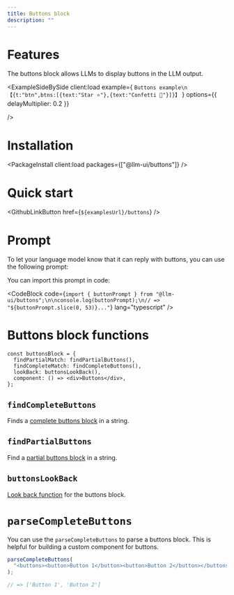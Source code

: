```yaml
---
title: Buttons block
description: ""
---
```



# Features

The buttons block allows LLMs to display buttons in the LLM output.

<ExampleSideBySide
  client:load
  example={
    `Buttons example\n【{t:"btn",btns:[{text:"Star ⭐"},{text:"Confetti 🎉"}]}】`
  }
  options={{ delayMultiplier: 0.2 }}

/>

# Installation

<PackageInstall client:load packages={["@llm-ui/buttons"]} />

# Quick start

<GithubLinkButton href={`${examplesUrl}/buttons`} />

# Prompt

To let your language model know that it can reply with buttons, you can use the following prompt:

<CodeBlock code={buttonPrompt} />

You can import this prompt in code:

<CodeBlock
  code={`import { buttonPrompt } from "@llm-ui/buttons";\n\nconsole.log(buttonPrompt);\n// => "${buttonPrompt.slice(0, 53)}..."`}
  lang="typescript"
/>

# Buttons block functions

<CodeBlockInline>

```tsx
const buttonsBlock = {
  findPartialMatch: findPartialButtons(),
  findCompleteMatch: findCompleteButtons(),
  lookBack: buttonsLookBack(),
  component: () => <div>Buttons</div>,
};
```

</CodeBlockInline>

## `findCompleteButtons`

Finds a [complete buttons block](/docs/llm-output-hook#blocks-object) in a string.

## `findPartialButtons`

Find a [partial buttons block](/docs/llm-output-hook#blocks-object) in a string.

## `buttonsLookBack`

[Look back function](/docs/llm-output-hook#blocks-object) for the buttons block.

# `parseCompleteButtons`

You can use the `parseCompleteButtons` to parse a buttons block. This is helpful for building a custom component for buttons.

<CodeBlockInline>

```ts
parseCompleteButtons(
  "<buttons><button>Button 1</button><button>Button 2</button></buttons>",
);

// => ['Button 1', 'Button 2']
```

</CodeBlockInline>
